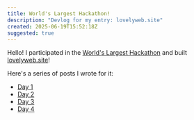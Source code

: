 ```yaml
---
title: World's Largest Hackathon!
description: "Devlog for my entry: lovelyweb.site"
created: 2025-06-19T15:52:18Z
suggested: true
---
```


Hello! I participated in the [World's Largest Hackathon](https://hackathon.dev)
and built [lovelyweb.site](https://lovelyweb.site)!

Here's a series of posts I wrote for it:

- [Day 1](./day1)
- [Day 2](./day2)
- [Day 3](./day3)
- [Day 4](./day4)
